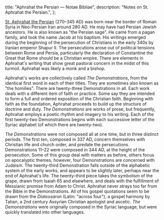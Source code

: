   title: "Aphrahat the Persian — Notae Bibliae",
  description: "Notes on St. Aphrahat the Persian.",
};

<Initial text="Aphrahat the Persian"/>

[St. Aphrahat the Persian](/glossary/names#aphrahat) (270–345 AD) was born near the border of Roman Syria in Neo-Persian Iran around 280 AD. He may have had Persian Jewish ancestors. He is also known as "the Persian sage". He came from a pagan family, and took the name Jacob at his baptism. His writings emerged during the beginning of the persecution of Christians in the early 340s by Iranian emperor Shapur II. The persecutions arose out of political tensions between Rome and Persia, particularly the declaration of Constantine the Great that Rome should be a Christian empire. There are elements in Aphrahat's writing that show great pastoral concern in the midst of this turmoil. Aphrahat was likely a monk and a bishop.

Aphrahat's works are collectively called *The Demonstrations*, from the identical first word in each of their titles. They are sometimes also known as "the homilies". There are twenty-three Demonstrations in all. Each work deals with a different item of faith or practice. Some say they are intended to form a full and ordered exposition of the Christian faith. Beginning with faith as the foundation, Aphrahat proceeds to build up the structure of doctrine and duty. *The Demonstrations* are works of prose, but frequently, Aphrahat employs a poetic rhythm and imagery to his writing. Each of the first twenty-two Demonstrations begins with each successive letter of the Syriac alphabet (of which there are twenty-two).

*The Demonstrations* were not composed all at one time, but in three distinct periods. The first ten, composed in 337 AD, concern themselves with Christian life and church order, and predate the persecutions. Demonstrations 11–22 were composed in 344 AD, at the height of the persecution. Some of this group deal with matters as before, others focus on apocalyptic themes, however, four Demonstrations are concerned with Judaism. The twenty-third Demonstration falls outside of the alphabetic system of the early works, and appears to be slightly later, perhaps near the end of Aphrahat's life. The twenty-third piece takes the symbolism of the grape, drawn from Isaiah 65 and elsewhere, and deals with the fulfillment of Messianic promise from Adam to Christ. Aphrahat never strays too far from the Bible in the Demonstrations. All of his gospel quotations seem to be drawn from the *Diatessaron* (Latin: "across four"), a gospel harmony by Tatian, a 2nd century Assyrian Christian apologist and ascetic. *The Demonstrations* were originally composed in the Syriac language, but were quickly translated into other languages.
